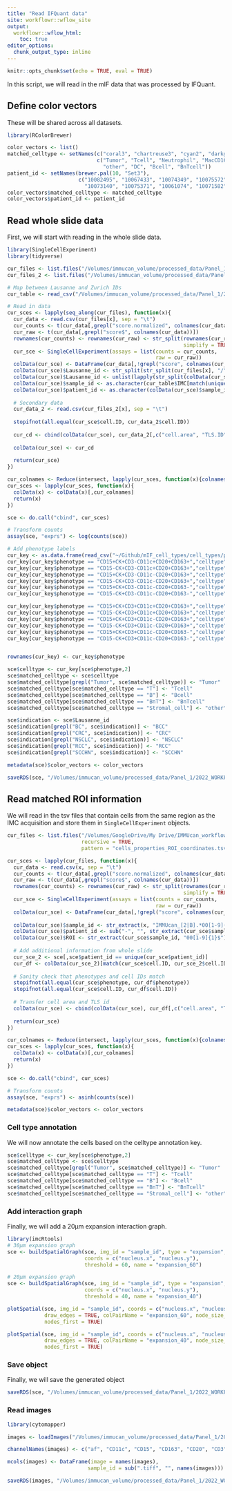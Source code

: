 ```yaml
---
title: "Read IFQuant data"
site: workflowr::wflow_site
output:
  workflowr::wflow_html:
    toc: true
editor_options:
  chunk_output_type: inline
---
```


```r
knitr::opts_chunk$set(echo = TRUE, eval = TRUE)
```

In this script, we will read in the mIF data that was processed by IFQuant.

## Define color vectors

These will be shared across all datasets.

```r
library(RColorBrewer)

color_vectors <- list()
matched_celltype <- setNames(c("coral3", "chartreuse3", "cyan2", "darkgoldenrod2", "grey75", "#DC6FE2", "#BF0A3D", "#F4800C"),
                             c("Tumor", "Tcell", "Neutrophil", "MacCD163",
                               "other", "DC", "Bcell", "BnTcell"))
patient_id <- setNames(brewer.pal(10, "Set3"),
                       c("10082495", "10067433", "10074349", "10075572", "10068868", 
                         "10073140", "10075371", "10061074", "10071582", "10074832"))
color_vectors$matched_celltype <- matched_celltype
color_vectors$patient_id <- patient_id
```

## Read whole slide data

First, we will start with reading in the whole slide data.

```r
library(SingleCellExperiment)
library(tidyverse)

cur_files <- list.files("/Volumes/immucan_volume/processed_data/Panel_1/2022_WORKFLOW/mIF/data/whole_slide/", pattern = "cells_properties_", full.names = TRUE)
cur_files_2 <- list.files("/Volumes/immucan_volume/processed_data/Panel_1/2022_WORKFLOW/mIF/data/whole_slide/", pattern = "cells_properties2_", full.names = TRUE)

# Map between Lausanne and Zurich IDs
cur_table <- read_csv("/Volumes/immucan_volume/processed_data/Panel_1/2022_WORKFLOW/comparisons/sample_mapping.csv")

# Read in data
cur_sces <- lapply(seq_along(cur_files), function(x){
  cur_data <- read.csv(cur_files[x], sep = "\t")
  cur_counts <- t(cur_data[,grepl("score.normalized", colnames(cur_data))])
  cur_raw <- t(cur_data[,grepl("score$", colnames(cur_data))])
  rownames(cur_counts) <- rownames(cur_raw) <- str_split(rownames(cur_raw), "\\.", 
                                                         simplify = TRUE)[,1]
  cur_sce <- SingleCellExperiment(assays = list(counts = cur_counts,
                                                raw = cur_raw))
  colData(cur_sce) <- DataFrame(cur_data[,!grepl("score", colnames(cur_data))])
  colData(cur_sce)$Lausanne_id <- str_split(str_split(cur_files[x], "/", simplify = TRUE)[,11], "_#_", simplify = TRUE)[,1]
  colData(cur_sce)$Lausanne_id <- unlist(lapply(str_split(colData(cur_sce)$Lausanne_id, "-"), function(y){paste(y[1:3], collapse = "-")}))
  colData(cur_sce)$sample_id <- as.character(cur_table$IMC[match(unique(colData(cur_sce)$Lausanne_id), cur_table$mIF)])
  colData(cur_sce)$patient_id <- as.character(colData(cur_sce)$sample_id)
  
  # Secondary data
  cur_data_2 <- read.csv(cur_files_2[x], sep = "\t")
  
  stopifnot(all.equal(cur_sce$cell.ID, cur_data_2$cell.ID))
  
  cur_cd <- cbind(colData(cur_sce), cur_data_2[,c("cell.area", "TLS.ID")])
  
  colData(cur_sce) <- cur_cd
  
  return(cur_sce)
})

cur_colnames <- Reduce(intersect, lapply(cur_sces, function(x){colnames(colData(x))}))
cur_sces <- lapply(cur_sces, function(x){
  colData(x) <- colData(x)[,cur_colnames]
  return(x)
})

sce <- do.call("cbind", cur_sces)

# Transform counts
assay(sce, "exprs") <- log(counts(sce))

# Add phenotype labels
cur_key <- as.data.frame(read_csv("~/Github/mIF_cell_types/cell_types/phenotype_key_IF1.csv"))
cur_key[cur_key$phenotype == "CD15+CK+CD3-CD11c+CD20+CD163+","celltype"] <- "MacCD163"
cur_key[cur_key$phenotype == "CD15-CK+CD3-CD11c+CD20+CD163+","celltype"] <- "MacCD163"
cur_key[cur_key$phenotype == "CD15+CK+CD3-CD11c-CD20+CD163+","celltype"] <- "MacCD163"
cur_key[cur_key$phenotype == "CD15-CK+CD3-CD11c-CD20+CD163+","celltype"] <- "MacCD163"
cur_key[cur_key$phenotype == "CD15+CK+CD3-CD11c-CD20+CD163-","celltype"] <- "Tumor_CD15"
cur_key[cur_key$phenotype == "CD15-CK+CD3-CD11c-CD20+CD163-","celltype"] <- "Tumor"

cur_key[cur_key$phenotype == "CD15+CK+CD3+CD11c+CD20+CD163+","celltype"] <- "T"
cur_key[cur_key$phenotype == "CD15-CK+CD3+CD11c+CD20+CD163+","celltype"] <- "T"
cur_key[cur_key$phenotype == "CD15+CK+CD3+CD11c-CD20+CD163+","celltype"] <- "T"
cur_key[cur_key$phenotype == "CD15-CK+CD3+CD11c-CD20+CD163+","celltype"] <- "T"
cur_key[cur_key$phenotype == "CD15+CK+CD3+CD11c-CD20+CD163-","celltype"] <- "T"
cur_key[cur_key$phenotype == "CD15-CK+CD3+CD11c-CD20+CD163-","celltype"] <- "T"


rownames(cur_key) <- cur_key$phenotype

sce$celltype <- cur_key[sce$phenotype,2]
sce$matched_celltype <- sce$celltype
sce$matched_celltype[grepl("Tumor", sce$matched_celltype)] <- "Tumor"
sce$matched_celltype[sce$matched_celltype == "T"] <- "Tcell"
sce$matched_celltype[sce$matched_celltype == "B"] <- "Bcell"
sce$matched_celltype[sce$matched_celltype == "BnT"] <- "BnTcell"
sce$matched_celltype[sce$matched_celltype == "Stromal_cell"] <- "other"

sce$indication <- sce$Lausanne_id
sce$indication[grepl("BC", sce$indication)] <- "BCC"
sce$indication[grepl("CRC", sce$indication)] <- "CRC"
sce$indication[grepl("NSCLC", sce$indication)] <- "NSCLC"
sce$indication[grepl("RCC", sce$indication)] <- "RCC"
sce$indication[grepl("SCCHN", sce$indication)] <- "SCCHN"

metadata(sce)$color_vectors <- color_vectors

saveRDS(sce, "/Volumes/immucan_volume/processed_data/Panel_1/2022_WORKFLOW/mIF/Rout/sce_whole_slide.rds")
```

## Read matched ROI information

We will read in the tsv files that contain cells from the same region as 
the IMC acquisition and store them in `SingleCellExperiment` objects.

```r
cur_files <- list.files("/Volumes/GoogleDrive/My Drive/IMMUcan_workflow/data/Lausanne_data/final/",
                        recursive = TRUE, 
                        pattern = "cells_properties_ROI_coordinates.tsv.gz", full.names = TRUE)

cur_sces <- lapply(cur_files, function(x){
  cur_data <- read.csv(x, sep = "\t")
  cur_counts <- t(cur_data[,grepl("score.normalized", colnames(cur_data))])
  cur_raw <- t(cur_data[,grepl("score$", colnames(cur_data))])
  rownames(cur_counts) <- rownames(cur_raw) <- str_split(rownames(cur_raw), "\\.", 
                                                         simplify = TRUE)[,1]
  cur_sce <- SingleCellExperiment(assays = list(counts = cur_counts,
                                                raw = cur_raw))
  colData(cur_sce) <- DataFrame(cur_data[,!grepl("score", colnames(cur_data))])
  
  colData(cur_sce)$sample_id <- str_extract(x, "IMMUcan_[2|B].*00[1-9]{1}")
  colData(cur_sce)$patient_id <- sub("-", "", str_extract(cur_sce$sample_id, "[0-9]{8}-"))
  colData(cur_sce)$ROI <- str_extract(cur_sce$sample_id, "00[1-9]{1}$")
  
  # Add additional information from whole slide
  cur_sce_2 <- sce[,sce$patient_id == unique(cur_sce$patient_id)]
  cur_df <- colData(cur_sce_2)[match(cur_sce$cell.ID, cur_sce_2$cell.ID),]
  
  # Sanity check that phenotypes and cell IDs match
  stopifnot(all.equal(cur_sce$phenotype, cur_df$phenotype))
  stopifnot(all.equal(cur_sce$cell.ID, cur_df$cell.ID))
  
  # Transfer cell area and TLS id
  colData(cur_sce) <- cbind(colData(cur_sce), cur_df[,c("cell.area", "TLS.ID")])
  
  return(cur_sce)
})

cur_colnames <- Reduce(intersect, lapply(cur_sces, function(x){colnames(colData(x))}))
cur_sces <- lapply(cur_sces, function(x){
  colData(x) <- colData(x)[,cur_colnames]
  return(x)
})

sce <- do.call("cbind", cur_sces)

# Transform counts
assay(sce, "exprs") <- asinh(counts(sce))

metadata(sce)$color_vectors <- color_vectors
```

### Cell type annotation

We will now annotate the cells based on the celltype annotation key.

```r
sce$celltype <- cur_key[sce$phenotype,2]
sce$matched_celltype <- sce$celltype
sce$matched_celltype[grepl("Tumor", sce$matched_celltype)] <- "Tumor"
sce$matched_celltype[sce$matched_celltype == "T"] <- "Tcell"
sce$matched_celltype[sce$matched_celltype == "B"] <- "Bcell"
sce$matched_celltype[sce$matched_celltype == "BnT"] <- "BnTcell"
sce$matched_celltype[sce$matched_celltype == "Stromal_cell"] <- "other"
```

### Add interaction graph

Finally, we will add a 20µm expansion interaction graph.

```r
library(imcRtools)
# 30µm expansion graph
sce <- buildSpatialGraph(sce, img_id = "sample_id", type = "expansion", 
                         coords = c("nucleus.x", "nucleus.y"),
                         threshold = 60, name = "expansion_60")

# 20µm expansion graph
sce <- buildSpatialGraph(sce, img_id = "sample_id", type = "expansion", 
                         coords = c("nucleus.x", "nucleus.y"),
                         threshold = 40, name = "expansion_40")

plotSpatial(sce, img_id = "sample_id", coords = c("nucleus.x", "nucleus.y"), 
            draw_edges = TRUE, colPairName = "expansion_60", node_size_fix = 0.1,
            nodes_first = TRUE)

plotSpatial(sce, img_id = "sample_id", coords = c("nucleus.x", "nucleus.y"), 
            draw_edges = TRUE, colPairName = "expansion_40", node_size_fix = 0.1,
            nodes_first = TRUE)
```

### Save object

Finally, we will save the generated object

```r
saveRDS(sce, "/Volumes/immucan_volume/processed_data/Panel_1/2022_WORKFLOW/mIF/Rout/sce_ROIs.rds")
```

### Read images

```r
library(cytomapper)

images <- loadImages("/Volumes/immucan_volume/processed_data/Panel_1/2022_WORKFLOW/mIF/multichannel_images/img/", as.is = TRUE)

channelNames(images) <- c("af", "CD11c", "CD15", "CD163", "CD20", "CD3", "CK", "DAPI")

mcols(images) <- DataFrame(image = names(images),
                          sample_id = sub(".tiff", "", names(images)))

saveRDS(images, "/Volumes/immucan_volume/processed_data/Panel_1/2022_WORKFLOW/mIF/Rout/images.rds")
```


